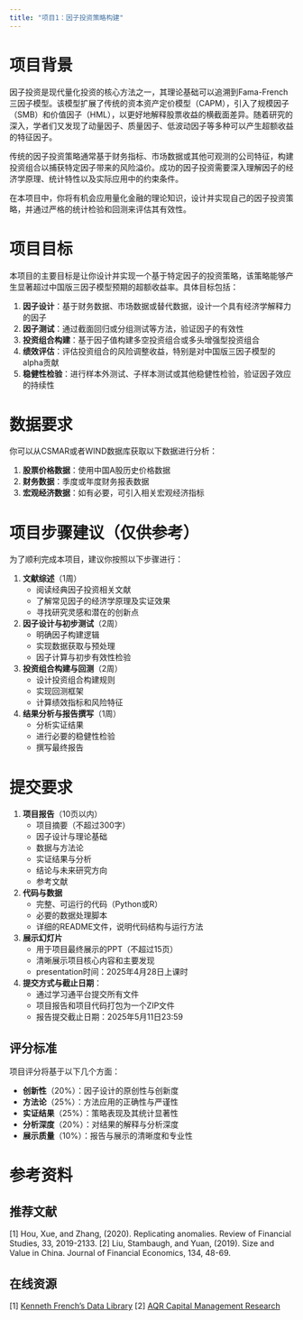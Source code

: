 ```yaml
---
title: "项目1：因子投资策略构建"
---
```


# 项目背景

因子投资是现代量化投资的核心方法之一，其理论基础可以追溯到Fama-French三因子模型。该模型扩展了传统的资本资产定价模型（CAPM），引入了规模因子（SMB）和价值因子（HML），以更好地解释股票收益的横截面差异。随着研究的深入，学者们又发现了动量因子、质量因子、低波动因子等多种可以产生超额收益的特征因子。

传统的因子投资策略通常基于财务指标、市场数据或其他可观测的公司特征，构建投资组合以捕获特定因子带来的风险溢价。成功的因子投资需要深入理解因子的经济学原理、统计特性以及实际应用中的约束条件。

在本项目中，你将有机会应用量化金融的理论知识，设计并实现自己的因子投资策略，并通过严格的统计检验和回测来评估其有效性。

# 项目目标

本项目的主要目标是让你设计并实现一个基于特定因子的投资策略，该策略能够产生显著超过中国版三因子模型预期的超额收益率。具体目标包括：

1. **因子设计**：基于财务数据、市场数据或替代数据，设计一个具有经济学解释力的因子
2. **因子测试**：通过截面回归或分组测试等方法，验证因子的有效性
3. **投资组合构建**：基于因子值构建多空投资组合或多头增强型投资组合
4. **绩效评估**：评估投资组合的风险调整收益，特别是对中国版三因子模型的alpha贡献
5. **稳健性检验**：进行样本外测试、子样本测试或其他稳健性检验，验证因子效应的持续性

# 数据要求

你可以从CSMAR或者WIND数据库获取以下数据进行分析：

1. **股票价格数据**：使用中国A股历史价格数据
2. **财务数据**：季度或年度财务报表数据
3. **宏观经济数据**：如有必要，可引入相关宏观经济指标

# 项目步骤建议（仅供参考）

为了顺利完成本项目，建议你按照以下步骤进行：

1. **文献综述**（1周）
   - 阅读经典因子投资相关文献
   - 了解常见因子的经济学原理及实证效果
   - 寻找研究灵感和潜在的创新点

2. **因子设计与初步测试**（2周）
   - 明确因子构建逻辑
   - 实现数据获取与预处理
   - 因子计算与初步有效性检验

3. **投资组合构建与回测**（2周）
   - 设计投资组合构建规则
   - 实现回测框架
   - 计算绩效指标和风险特征

4. **结果分析与报告撰写**（1周）
   - 分析实证结果
   - 进行必要的稳健性检验
   - 撰写最终报告

# 提交要求

1. **项目报告**（10页以内）
   - 项目摘要（不超过300字）
   - 因子设计与理论基础
   - 数据与方法论
   - 实证结果与分析
   - 结论与未来研究方向
   - 参考文献

2. **代码与数据**
   - 完整、可运行的代码（Python或R）
   - 必要的数据处理脚本
   - 详细的README文件，说明代码结构与运行方法

3. **展示幻灯片**
   - 用于项目最终展示的PPT（不超过15页）
   - 清晰展示项目核心内容和主要发现
   - presentation时间：2025年4月28日上课时

4. **提交方式与截止日期**：
   - 通过学习通平台提交所有文件
   - 项目报告和项目代码打包为一个ZIP文件
   - 报告提交截止日期：2025年5月11日23:59

## 评分标准

项目评分将基于以下几个方面：

- **创新性**（20%）：因子设计的原创性与创新度
- **方法论**（25%）：方法应用的正确性与严谨性
- **实证结果**（25%）：策略表现及其统计显著性
- **分析深度**（20%）：对结果的解释与分析深度
- **展示质量**（10%）：报告与展示的清晰度和专业性

# 参考资料

## 推荐文献
[1] Hou, Xue, and Zhang, (2020). Replicating anomalies. Review of Financial Studies, 33, 2019-2133.
[2] Liu, Stambaugh, and Yuan, (2019). Size and Value in China. Journal of Financial Economics, 134, 48-69.

## 在线资源
[1] [Kenneth French's Data Library](http://mba.tuck.dartmouth.edu/pages/faculty/ken.french/data_library.html)
[2] [AQR Capital Management Research](https://www.aqr.com/research-archive)


